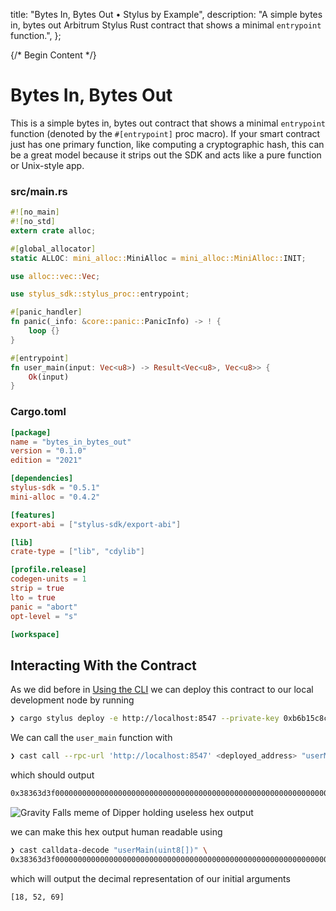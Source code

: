   title: "Bytes In, Bytes Out • Stylus by Example",
  description:
    "A simple bytes in, bytes out Arbitrum Stylus Rust contract that shows a minimal `entrypoint` function.",
};

{/* Begin Content */}

# Bytes In, Bytes Out

This is a simple bytes in, bytes out contract that shows a minimal `entrypoint` function (denoted by the `#[entrypoint]` proc macro). If your smart contract just has one primary function, like computing a cryptographic hash, this can be a great model because it strips out the SDK and acts like a pure function or Unix-style app.

### src/main.rs

```rust
#![no_main]
#![no_std]
extern crate alloc;

#[global_allocator]
static ALLOC: mini_alloc::MiniAlloc = mini_alloc::MiniAlloc::INIT;

use alloc::vec::Vec;

use stylus_sdk::stylus_proc::entrypoint;

#[panic_handler]
fn panic(_info: &core::panic::PanicInfo) -> ! {
    loop {}
}

#[entrypoint]
fn user_main(input: Vec<u8>) -> Result<Vec<u8>, Vec<u8>> {
    Ok(input)
}
```

### Cargo.toml

```toml
[package]
name = "bytes_in_bytes_out"
version = "0.1.0"
edition = "2021"

[dependencies]
stylus-sdk = "0.5.1"
mini-alloc = "0.4.2"

[features]
export-abi = ["stylus-sdk/export-abi"]

[lib]
crate-type = ["lib", "cdylib"]

[profile.release]
codegen-units = 1
strip = true
lto = true
panic = "abort"
opt-level = "s"

[workspace]
```

## Interacting With the Contract
As we did before in [Using the CLI](/getting_started/using_the_cli) we can deploy this contract to our local development node by running
```bash
❯ cargo stylus deploy -e http://localhost:8547 --private-key 0xb6b15c8cb491557369f3c7d2c287b053eb229daa9c22138887752191c9520659
```

We can call the `user_main` function with
```bash
❯ cast call --rpc-url 'http://localhost:8547' <deployed_address> "userMain(uint8[])" "[0x12, 0x34, 0x45]"
```

which should output
```bash
0x38363d3f00000000000000000000000000000000000000000000000000000000000000200000000000000000000000000000000000000000000000000000000000000003000000000000000000000000000000000000000000000000000000000000001200000000000000000000000000000000000000000000000000000000000000340000000000000000000000000000000000000000000000000000000000000045
```

![Gravity Falls meme of Dipper holding useless hex output](/gravity_falls_hex_meme.jpg)

we can make this hex output human readable using
```bash
❯ cast calldata-decode "userMain(uint8[])" \
0x38363d3f00000000000000000000000000000000000000000000000000000000000000200000000000000000000000000000000000000000000000000000000000000003000000000000000000000000000000000000000000000000000000000000001200000000000000000000000000000000000000000000000000000000000000340000000000000000000000000000000000000000000000000000000000000045
```

which will output the decimal representation of our initial arguments
```bash
[18, 52, 69]
```
